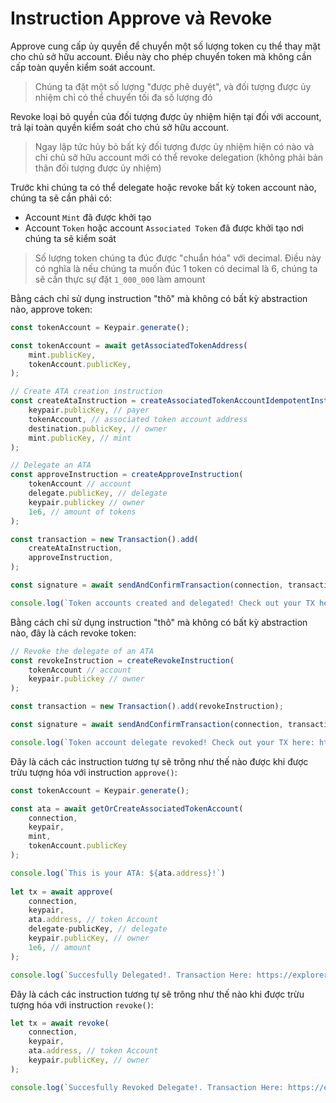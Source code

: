 
# Instruction Approve và Revoke

Approve cung cấp ủy quyền để chuyển một số lượng token cụ thể thay mặt cho chủ sở hữu account. Điều này cho phép chuyển token mà không cần cấp toàn quyền kiểm soát account.

> Chúng ta đặt một số lượng "được phê duyệt", và đối tượng được ủy nhiệm chỉ có thể chuyển tối đa số lượng đó

Revoke loại bỏ quyền của đối tượng được ủy nhiệm hiện tại đối với account, trả lại toàn quyền kiểm soát cho chủ sở hữu account.

> Ngay lập tức hủy bỏ bất kỳ đối tượng được ủy nhiệm hiện có nào và chỉ chủ sở hữu account mới có thể revoke delegation (không phải bản thân đối tượng được ủy nhiệm)

Trước khi chúng ta có thể delegate hoặc revoke bất kỳ token account nào, chúng ta sẽ cần phải có:
- Account `Mint` đã được khởi tạo
- Account `Token` hoặc account `Associated Token` đã được khởi tạo nơi chúng ta sẽ kiểm soát

> Số lượng token chúng ta đúc được "chuẩn hóa" với decimal. Điều này có nghĩa là nếu chúng ta muốn đúc 1 token có decimal là 6, chúng ta sẽ cần thực sự đặt `1_000_000` làm amount

<ArticleSection name="Instruction thô" id="raw-instruction" level="h2" />

Bằng cách chỉ sử dụng instruction "thô" mà không có bất kỳ abstraction nào, approve token:

```ts
const tokenAccount = Keypair.generate();

const tokenAccount = await getAssociatedTokenAddress(
    mint.publicKey,
    tokenAccount.publicKey,
);

// Create ATA creation instruction
const createAtaInstruction = createAssociatedTokenAccountIdempotentInstruction(
    keypair.publicKey, // payer
    tokenAccount, // associated token account address
    destination.publicKey, // owner
    mint.publicKey, // mint
);

// Delegate an ATA 
const approveInstruction = createApproveInstruction(
    tokenAccount // account
    delegate.publicKey, // delegate
    keypair.publickey // owner
    1e6, // amount of tokens
);

const transaction = new Transaction().add(
    createAtaInstruction,
    approveInstruction,
);

const signature = await sendAndConfirmTransaction(connection, transaction, [keypair]);

console.log(`Token accounts created and delegated! Check out your TX here: https://explorer.solana.com/tx/${signature}?cluster=devnet`);
```

Bằng cách chỉ sử dụng instruction "thô" mà không có bất kỳ abstraction nào, đây là cách revoke token:

```ts
// Revoke the delegate of an ATA 
const revokeInstruction = createRevokeInstruction(
    tokenAccount // account
    keypair.publickey // owner
);

const transaction = new Transaction().add(revokeInstruction);

const signature = await sendAndConfirmTransaction(connection, transaction, [keypair]);

console.log(`Token account delegate revoked! Check out your TX here: https://explorer.solana.com/tx/${signature}?cluster=devnet`);
```

<ArticleSection name="Instruction được trừu tượng hóa" id="abstracted-instruction" level="h2" />

Đây là cách các instruction tương tự sẽ trông như thế nào được khi được trừu tượng hóa với instruction `approve()`:

```ts
const tokenAccount = Keypair.generate();

const ata = await getOrCreateAssociatedTokenAccount(
    connection,
    keypair,
    mint,
    tokenAccount.publicKey
);

console.log(`This is your ATA: ${ata.address}!`)
  
let tx = await approve(
    connection,
    keypair,
    ata.address, // token Account
    delegate-publicKey, // delegate
    keypair.publicKey, // owner
    1e6, // amount
);

console.log(`Succesfully Delegated!. Transaction Here: https://explorer.solana.com/tx/${tx}?cluster=devnet`)
```

Đây là cách các instruction tương tự sẽ trông như thế nào khi được trừu tượng hóa với instruction `revoke()`:

```ts
let tx = await revoke(
    connection,
    keypair,
    ata.address, // token Account
    keypair.publicKey, // owner
);

console.log(`Succesfully Revoked Delegate!. Transaction Here: https://explorer.solana.com/tx/${tx}?cluster=devnet`)
```